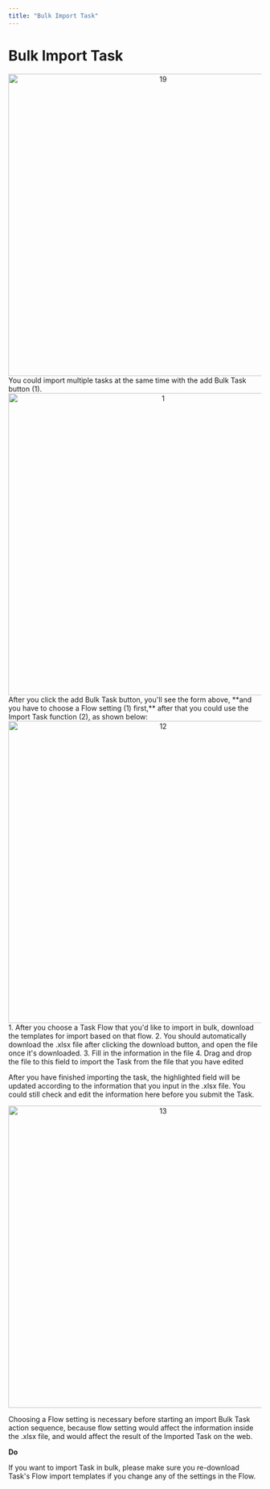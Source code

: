 ```yaml
---
title: "Bulk Import Task"
---
```


# Bulk Import Task

<div align="center">
  <img src="https://t3837933.p.clickup-attachments.com/t3837933/1db5444b-d6f8-4eae-a1c2-e7db3cd6d55a/19.png" alt="19" width="600" />
</div> You could import multiple tasks at the same time with the add Bulk Task button (1).

<div align="center">
  <img src="https://t3837933.p.clickup-attachments.com/t3837933/85907afb-0d18-41cd-a456-9e8ec6c9bb15/1.png" alt="1" width="600" />
</div> After you click the add Bulk Task button, you'll see the form above, **and you have to choose a Flow setting (1) first,** after that you could use the Import Task function (2), as shown below:

<div align="center">
  <img src="https://t3837933.p.clickup-attachments.com/t3837933/b8c72246-5cce-46c0-ac4c-cd106b461358/12.png" alt="12" width="600" />
</div> 1. After you choose a Task Flow that you'd like to import in bulk, download the templates for import based on that flow. 2. You should automatically download the .xlsx file after clicking the download button, and open the file once it's downloaded. 3. Fill in the information in the file 4. Drag and drop the file to this field to import the Task from the file that you have edited

After you have finished importing the task, the highlighted field will be updated according to the information that you input in the .xlsx file. You could still check and edit the information here before you submit the Task.

<div align="center">
  <img src="https://t3837933.p.clickup-attachments.com/t3837933/b1745572-c888-4983-9fd8-aca5f9f83cad/13.png" alt="13" width="600" />
</div>

Choosing a Flow setting is necessary before starting an import Bulk Task action sequence, because flow setting would affect the information inside the .xlsx file, and would affect the result of the Imported Task on the web.

**Do**

If you want to import Task in bulk, please make sure you re-download Task's Flow import templates if you change any of the settings in the Flow.